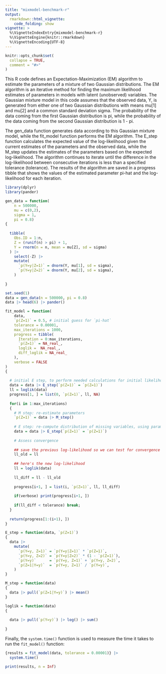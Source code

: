 ```yaml
---
title: "mixmodel-benchmark-r"
output: 
  rmarkdown::html_vignette:
    code_folding: show
vignette: >
  %\VignetteIndexEntry{mixmodel-benchmark-r}
  %\VignetteEngine{knitr::rmarkdown}
  %\VignetteEncoding{UTF-8}
---
```


```r
knitr::opts_chunk$set(
  collapse = TRUE,
  comment = "#>"
)

```

This R code defines an Expectation-Maximization (EM) algorithm to estimate the parameters of a mixture of two Gaussian distributions. The EM algorithm is an iterative method for finding the maximum likelihood estimates of parameters in models with latent (unobserved) variables. The Gaussian mixture model in this code assumes that the observed data, Y, is generated from either one of two Gaussian distributions with means mu[1] and mu[2] and a common standard deviation sigma. The probability of the data coming from the first Gaussian distribution is pi, while the probability of the data coming from the second Gaussian distribution is 1 - pi.

The gen_data function generates data according to this Gaussian mixture model, while the fit_model function performs the EM algorithm. The E_step function calculates the expected value of the log-likelihood given the current estimates of the parameters and the observed data, while the M_step updates the estimates of the parameters based on the expected log-likelihood. The algorithm continues to iterate until the difference in the log-likelihood between consecutive iterations is less than a specified tolerance (tolerance). The results of the algorithm are saved in a progress tibble that shows the values of the estimated parameter pi-hat and the log-likelihood for each iteration.

```r

library(dplyr)
library(pander)
```

```r

gen_data = function(
    n = 500000,
    mu = c(0,2),
    sigma = 1,
    pi = 0.8)
{
  
  tibble(
    Obs.ID = 1:n,
    Z = (runif(n) > pi) + 1,
    Y = rnorm(n = n, mean = mu[Z], sd = sigma)
  ) |>
    select(-Z) |>
    mutate(
      `p(Y=y|Z=1)` = dnorm(Y, mu[1], sd = sigma),
      `p(Y=y|Z=2)` = dnorm(Y, mu[2], sd = sigma),
    )
  
}

```

```r
set.seed(1)
data = gen_data(n = 500000, pi = 0.8)
data |> head(6) |> pander()
```

```r

fit_model = function(
    data,
    `p(Z=1)` = 0.5, # initial guess for `pi-hat`
    tolerance = 0.00001,
    max_iterations = 1000,
    progress = tibble(
      Iteration = 0:max_iterations,
      `p(Z=1)` = NA_real_,
      loglik =  NA_real_,
      diff_loglik = NA_real_
    ),
    verbose = FALSE
)
{
  
  # initial E step, to perform needed calculations for initial likelihood:
  data = data |> E_step(`p(Z=1)` = `p(Z=1)`) 
  ll = loglik(data)
  progress[1, ] = list(0, `p(Z=1)`, ll, NA)
  
  for(i in 1:max_iterations)
  {
    # M step: re-estimate parameters
    `p(Z=1)` = data |> M_step()
    
    # E step: re-compute distribution of missing variables, using parameters
    data = data |> E_step(`p(Z=1)` = `p(Z=1)`)
    
    # Assess convergence
    
    ## save the previous log-likelihood so we can test for convergence
    ll_old = ll
    
    ## here's the new log-likelihood
    ll = loglik(data)
    
    ll_diff = ll - ll_old
    
    progress[i+1, ] = list(i, `p(Z=1)`, ll, ll_diff)
    
    if(verbose) print(progress[i+1, ])
    
    if(ll_diff < tolerance) break;
  }
  
  return(progress[1:(i+1), ])
}

```

```r

E_step = function(data, `p(Z=1)`)
{
  data |>
    mutate(
      `p(Y=y, Z=1)` = `p(Y=y|Z=1)` * `p(Z=1)`,
      `p(Y=y, Z=2)` = `p(Y=y|Z=2)` * (1 - `p(Z=1)`),
      `p(Y=y)`      = `p(Y=y, Z=1)` + `p(Y=y, Z=2)`,
      `p(Z=1|Y=y)`  = `p(Y=y, Z=1)` / `p(Y=y)`,
    )
}

```

```r

M_step = function(data)
{
  data |> pull(`p(Z=1|Y=y)`) |> mean()
}

```

```r

loglik = function(data)
{
  
  data |> pull(`p(Y=y)`) |> log() |> sum()
  
}

```

Finally, the `system.time()` function is used to measure the time it takes to run the `fit_model()` function:

```r
{results = fit_model(data, tolerance = 0.00001)} |> 
  system.time()

```

```r
print(results, n = Inf)
```

